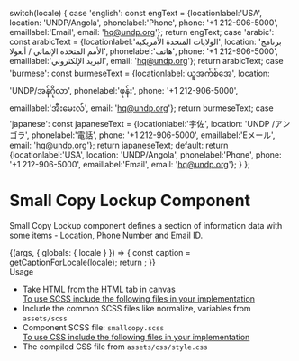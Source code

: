 
  switch(locale) {
    case 'english': const engText = {locationlabel:'USA', location: 'UNDP/Angola', phonelabel:'Phone', phone: '+1 212-906-5000', emaillabel:'Email', email: 'hq@undp.org'}; return engText;
    case 'arabic': const arabicText = {locationlabel:'الولايات المتحدة الأمريكية', location: 'برنامج الأمم المتحدة الإنمائي / أنغولا', phonelabel:'هاتف', phone: '+1 212-906-5000', emaillabel:'البريد الإلكتروني', email: 'hq@undp.org'}; return arabicText;
    case 'burmese': const burmeseText = {locationlabel:'ယူအက်စ်အေ', location: 'UNDP/အန်ဂိုလာ', phonelabel:'ဖုန်း', phone: '+1 212-906-5000', emaillabel:'အီးမေးလ်', email: 'hq@undp.org'}; return burmeseText;
    case 'japanese': const japaneseText = {locationlabel:'宇佐', location: 'UNDP /アンゴラ', phonelabel:'電話', phone: '+1 212-906-5000', emaillabel:'Eメール', email: 'hq@undp.org'}; return japaneseText;
    default:
      return {locationlabel:'USA', location: 'UNDP/Angola', phonelabel:'Phone', phone: '+1 212-906-5000', emaillabel:'Email', email: 'hq@undp.org'};
  }
};

<Meta title="Molecules/Text/Small Copy Lockup" />

<style>{`
 .subheading {
    font-weight: 700;
    font-size: 24px;
    color: #031c2d;
    letter-spacing: 1.5px;
    line-height: 24px;
    margin-bottom: 12px;
    margin-top: 40px;
  }
  .sbdocs .sbdocs-p,
  .sbdocs .sbdocs-li{
    font-size: 1rem;
  }
`}</style>

# Small Copy Lockup Component
Small Copy Lockup component defines a section of information data with some items - Location, Phone Number and Email ID.

<Story name="Small Copy Lockup">
  {(args, { globals: { locale } }) => {
    const caption = getCaptionForLocale(locale);
    return <Smallcopy locationName={caption.locationlabel} locationText={caption.location} phoneName={caption.phonelabel} phonenumber={caption.phone} emailName={caption.emaillabel} emailid={caption.email}></Smallcopy>;
  }}
</Story>

<div className="subheading">Usage</div>
<ul>
<li>Take HTML from the HTML tab in canvas</li>
<u>To use SCSS include the following files in your implementation</u>
<li>Include the common SCSS files like normalize, variables from <code>assets/scss</code></li>
<li>Component SCSS file: <code>smallcopy.scss</code></li>
<u>To use CSS include the following files in your implementation</u>
<li>The compiled CSS file from <code>assets/css/style.css</code></li>
</ul>
